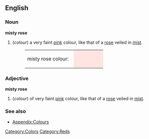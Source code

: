 ==English==
===Noun===
'''misty rose'''
#(''colour'') a very faint [[pink]] colour, like that of a [[rose]] veiled in [[mist]].
#:<table><tr><td>misty rose colour: &nbsp;</td><td bgcolor="#FFE4E1" width="80">&nbsp; </td></tr></table>

===Adjective===
'''misty rose'''
#(''colour'') of  very faint [[pink]] colour, like that of a [[rose]] veiled in [[mist]].

===See also===
*[[Wiktionary_Appendix:Colours|Appendix:Colours]]

[[Category:Colors]]
[[Category:Reds]]